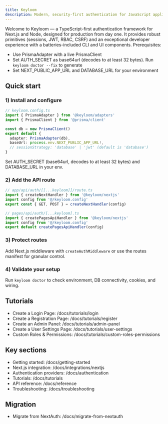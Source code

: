 ```yaml
---
title: Keyloom
description: Modern, security-first authentication for JavaScript applications with enterprise-grade features and exceptional developer experience
---
```






Welcome to Keyloom — a TypeScript-first authentication framework for Next.js and Node, designed for production from day one. It provides robust primitives (sessions, JWT, RBAC, CSRF) and an exceptional developer experience with a batteries-included CLI and UI components.
<Callout>
Prerequisites:
- Use PrismaAdapter with a live PrismaClient
- Set AUTH_SECRET as base64url (decodes to at least 32 bytes). Run `keyloom doctor --fix` to generate
- Set NEXT_PUBLIC_APP_URL and DATABASE_URL for your environment
</Callout>



## Quick start

<Steps>

### 1) Install and configure

```ts
// keyloom.config.ts
import { PrismaAdapter } from '@keyloom/adapters'
import { PrismaClient } from '@prisma/client'

const db = new PrismaClient()
export default {
  adapter: PrismaAdapter(db),
  baseUrl: process.env.NEXT_PUBLIC_APP_URL!,
  // sessionStrategy: 'database' | 'jwt' (default is 'database')
}
```

Set AUTH_SECRET (base64url, decodes to at least 32 bytes) and DATABASE_URL in your env.

### 2) Add the API route

<Tabs>
<Tab value="app-router" title="App Router">

```ts
// app/api/auth/[[...keyloom]]/route.ts
import { createNextHandler } from '@keyloom/nextjs'
import config from '@/keyloom.config'
export const { GET, POST } = createNextHandler(config)
```

</Tab>
<Tab value="pages-router" title="Pages Router">

```ts
// pages/api/auth/[...keyloom].ts
import { createPagesApiHandler } from '@keyloom/nextjs'
import config from '@/keyloom.config'
export default createPagesApiHandler(config)
```

</Tab>
</Tabs>

### 3) Protect routes

Add Next.js middleware with `createAuthMiddleware` or use the routes manifest for granular control.

### 4) Validate your setup

Run `keyloom doctor` to check environment, DB connectivity, cookies, and wiring.

</Steps>

## Tutorials

- Create a Login Page: /docs/tutorials/login
- Create a Registration Page: /docs/tutorials/register
- Create an Admin Panel: /docs/tutorials/admin-panel
- Create a User Settings Page: /docs/tutorials/user-settings
- Custom Roles & Permissions: /docs/tutorials/custom-roles-permissions

## Key sections

- Getting started: /docs/getting-started
- Next.js integration: /docs/integrations/nextjs
- Authentication providers: /docs/authentication
- Tutorials: /docs/tutorials
- API reference: /docs/reference
- Troubleshooting: /docs/troubleshooting

## Migration

- Migrate from NextAuth: /docs/migrate-from-nextauth
